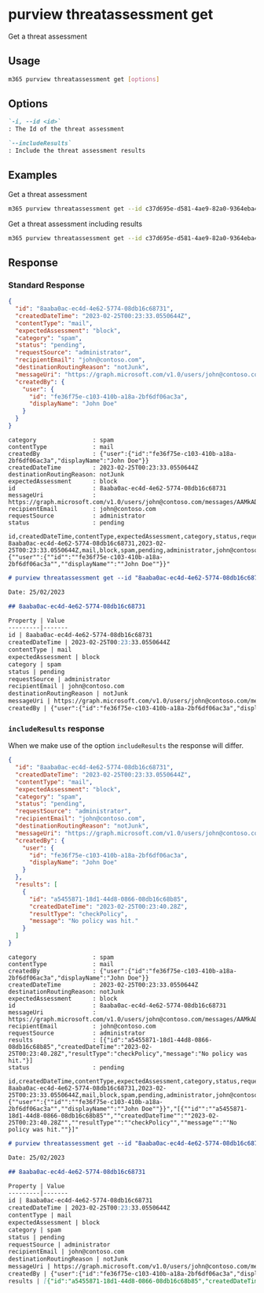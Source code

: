
# purview threatassessment get

Get a threat assessment

## Usage

```sh
m365 purview threatassessment get [options]
```

## Options

```md definition-list
`-i, --id <id>`
: The Id of the threat assessment

`--includeResults`
: Include the threat assessment results
```

<Global />

## Examples

Get a threat assessment

```sh
m365 purview threatassessment get --id c37d695e-d581-4ae9-82a0-9364eba4291e
```

Get a threat assessment including results

```sh
m365 purview threatassessment get --id c37d695e-d581-4ae9-82a0-9364eba4291e --includeResults
```

## Response

### Standard Response

<Tabs>
  <TabItem value="JSON">

  ```json
  {
    "id": "8aaba0ac-ec4d-4e62-5774-08db16c68731",
    "createdDateTime": "2023-02-25T00:23:33.0550644Z",
    "contentType": "mail",
    "expectedAssessment": "block",
    "category": "spam",
    "status": "pending",
    "requestSource": "administrator",
    "recipientEmail": "john@contoso.com",
    "destinationRoutingReason": "notJunk",
    "messageUri": "https://graph.microsoft.com/v1.0/users/john@contoso.com/messages/AAMkADgzN2Q1NThiLTI0NjYtNGIxYS05MDdjLTg1OWQxNzgwZGM2ZgBGAAAAAAC6jQfUzacTSIHqMw2yacnUBwBiOC8xvYmdT6G2E_hLMK5kAAAAAAEMAABiOC8xvYmdT6G2E_hLMK5kAALHNaMuAAA=",
    "createdBy": {
      "user": {
        "id": "fe36f75e-c103-410b-a18a-2bf6df06ac3a",
        "displayName": "John Doe"
      }
    }
  }
  ```

  </TabItem>
  <TabItem value="Text">

  ```text
  category                : spam
  contentType             : mail
  createdBy               : {"user":{"id":"fe36f75e-c103-410b-a18a-2bf6df06ac3a","displayName":"John Doe"}}
  createdDateTime         : 2023-02-25T00:23:33.0550644Z
  destinationRoutingReason: notJunk
  expectedAssessment      : block
  id                      : 8aaba0ac-ec4d-4e62-5774-08db16c68731
  messageUri              : https://graph.microsoft.com/v1.0/users/john@contoso.com/messages/AAMkADgzN2Q1NThiLTI0NjYtNGIxYS05MDdjLTg1OWQxNzgwZGM2ZgBGAAAAAAC6jQfUzacTSIHqMw2yacnUBwBiOC8xvYmdT6G2E_hLMK5kAAAAAAEMAABiOC8xvYmdT6G2E_hLMK5kAALHNaMuAAA=
  recipientEmail          : john@contoso.com
  requestSource           : administrator
  status                  : pending
  ```

  </TabItem>
  <TabItem value="CSV">

  ```csv
  id,createdDateTime,contentType,expectedAssessment,category,status,requestSource,recipientEmail,destinationRoutingReason,messageUri,createdBy
  8aaba0ac-ec4d-4e62-5774-08db16c68731,2023-02-25T00:23:33.0550644Z,mail,block,spam,pending,administrator,john@contoso.com,notJunk,https://graph.microsoft.com/v1.0/users/john@contoso.com/messages/AAMkADgzN2Q1NThiLTI0NjYtNGIxYS05MDdjLTg1OWQxNzgwZGM2ZgBGAAAAAAC6jQfUzacTSIHqMw2yacnUBwBiOC8xvYmdT6G2E_hLMK5kAAAAAAEMAABiOC8xvYmdT6G2E_hLMK5kAALHNaMuAAA=,"{""user"":{""id"":""fe36f75e-c103-410b-a18a-2bf6df06ac3a"",""displayName"":""John Doe""}}"
  ```

  </TabItem>
  <TabItem value="Markdown">

  ```md
  # purview threatassessment get --id "8aaba0ac-ec4d-4e62-5774-08db16c68731"

  Date: 25/02/2023

  ## 8aaba0ac-ec4d-4e62-5774-08db16c68731

  Property | Value
  ---------|-------
  id | 8aaba0ac-ec4d-4e62-5774-08db16c68731
  createdDateTime | 2023-02-25T00:23:33.0550644Z
  contentType | mail
  expectedAssessment | block
  category | spam
  status | pending
  requestSource | administrator
  recipientEmail | john@contoso.com
  destinationRoutingReason | notJunk
  messageUri | https://graph.microsoft.com/v1.0/users/john@contoso.com/messages/AAMkADgzN2Q1NThiLTI0NjYtNGIxYS05MDdjLTg1OWQxNzgwZGM2ZgBGAAAAAAC6jQfUzacTSIHqMw2yacnUBwBiOC8xvYmdT6G2E\_hLMK5kAAAAAAEMAABiOC8xvYmdT6G2E\_hLMK5kAALHNaMuAAA=
  createdBy | {"user":{"id":"fe36f75e-c103-410b-a18a-2bf6df06ac3a","displayName":"John Doe"}}
  ```

  </TabItem>
</Tabs>

### `includeResults` response

When we make use of the option `includeResults` the response will differ. 

<Tabs>
  <TabItem value="JSON">

  ```json
  {
    "id": "8aaba0ac-ec4d-4e62-5774-08db16c68731",
    "createdDateTime": "2023-02-25T00:23:33.0550644Z",
    "contentType": "mail",
    "expectedAssessment": "block",
    "category": "spam",
    "status": "pending",
    "requestSource": "administrator",
    "recipientEmail": "john@contoso.com",
    "destinationRoutingReason": "notJunk",
    "messageUri": "https://graph.microsoft.com/v1.0/users/john@contoso.com/messages/AAMkADgzN2Q1NThiLTI0NjYtNGIxYS05MDdjLTg1OWQxNzgwZGM2ZgBGAAAAAAC6jQfUzacTSIHqMw2yacnUBwBiOC8xvYmdT6G2E_hLMK5kAAAAAAEMAABiOC8xvYmdT6G2E_hLMK5kAALHNaMuAAA=",
    "createdBy": {
      "user": {
        "id": "fe36f75e-c103-410b-a18a-2bf6df06ac3a",
        "displayName": "John Doe"
      }
    },
    "results": [
      {
        "id": "a5455871-18d1-44d8-0866-08db16c68b85",
        "createdDateTime": "2023-02-25T00:23:40.28Z",
        "resultType": "checkPolicy",
        "message": "No policy was hit."
      }
    ]
  }
  ```

  </TabItem>
  <TabItem value="Text">

  ```text
  category                : spam
  contentType             : mail
  createdBy               : {"user":{"id":"fe36f75e-c103-410b-a18a-2bf6df06ac3a","displayName":"John Doe"}}
  createdDateTime         : 2023-02-25T00:23:33.0550644Z
  destinationRoutingReason: notJunk
  expectedAssessment      : block
  id                      : 8aaba0ac-ec4d-4e62-5774-08db16c68731
  messageUri              : https://graph.microsoft.com/v1.0/users/john@contoso.com/messages/AAMkADgzN2Q1NThiLTI0NjYtNGIxYS05MDdjLTg1OWQxNzgwZGM2ZgBGAAAAAAC6jQfUzacTSIHqMw2yacnUBwBiOC8xvYmdT6G2E_hLMK5kAAAAAAEMAABiOC8xvYmdT6G2E_hLMK5kAALHNaMuAAA=
  recipientEmail          : john@contoso.com
  requestSource           : administrator
  results                 : [{"id":"a5455871-18d1-44d8-0866-08db16c68b85","createdDateTime":"2023-02-25T00:23:40.28Z","resultType":"checkPolicy","message":"No policy was hit."}]
  status                  : pending
  ```

  </TabItem>
  <TabItem value="CSV">

  ```csv
  id,createdDateTime,contentType,expectedAssessment,category,status,requestSource,recipientEmail,destinationRoutingReason,messageUri,createdBy,results
  8aaba0ac-ec4d-4e62-5774-08db16c68731,2023-02-25T00:23:33.0550644Z,mail,block,spam,pending,administrator,john@contoso.com,notJunk,https://graph.microsoft.com/v1.0/users/john@contoso.com/messages/AAMkADgzN2Q1NThiLTI0NjYtNGIxYS05MDdjLTg1OWQxNzgwZGM2ZgBGAAAAAAC6jQfUzacTSIHqMw2yacnUBwBiOC8xvYmdT6G2E_hLMK5kAAAAAAEMAABiOC8xvYmdT6G2E_hLMK5kAALHNaMuAAA=,"{""user"":{""id"":""fe36f75e-c103-410b-a18a-2bf6df06ac3a"",""displayName"":""John Doe""}}","[{""id"":""a5455871-18d1-44d8-0866-08db16c68b85"",""createdDateTime"":""2023-02-25T00:23:40.28Z"",""resultType"":""checkPolicy"",""message"":""No policy was hit.""}]"
  ```

  </TabItem>
  <TabItem value="Markdown">

  ```md
  # purview threatassessment get --id "8aaba0ac-ec4d-4e62-5774-08db16c68731" --includeResults "true"

  Date: 25/02/2023

  ## 8aaba0ac-ec4d-4e62-5774-08db16c68731

  Property | Value
  ---------|-------
  id | 8aaba0ac-ec4d-4e62-5774-08db16c68731
  createdDateTime | 2023-02-25T00:23:33.0550644Z
  contentType | mail
  expectedAssessment | block
  category | spam
  status | pending
  requestSource | administrator
  recipientEmail | john@contoso.com
  destinationRoutingReason | notJunk
  messageUri | https://graph.microsoft.com/v1.0/users/john@contoso.com/messages/AAMkADgzN2Q1NThiLTI0NjYtNGIxYS05MDdjLTg1OWQxNzgwZGM2ZgBGAAAAAAC6jQfUzacTSIHqMw2yacnUBwBiOC8xvYmdT6G2E\_hLMK5kAAAAAAEMAABiOC8xvYmdT6G2E\_hLMK5kAALHNaMuAAA=
  createdBy | {"user":{"id":"fe36f75e-c103-410b-a18a-2bf6df06ac3a","displayName":"John Doe"}}
  results | [{"id":"a5455871-18d1-44d8-0866-08db16c68b85","createdDateTime":"2023-02-25T00:23:40.28Z","resultType":"checkPolicy","message":"No policy was hit."}]
  ```

  </TabItem>
</Tabs>

